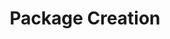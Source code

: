 ---
order: 20
xref: package-creation-guide
title: Package Creation
description: Information on how to create packages using Chocolatey
---